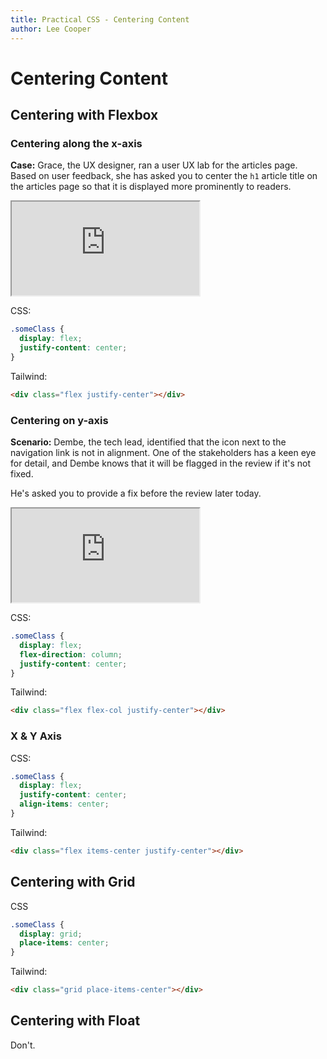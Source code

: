 ```yaml
---
title: Practical CSS - Centering Content
author: Lee Cooper
---
```


# Centering Content

## Centering with Flexbox

### Centering along the x-axis

**Case:** Grace, the UX designer, ran a user UX lab for the articles page.
Based on user feedback, she has asked you to center the `h1` article title
on the articles page so that it is displayed more prominently to readers.

<iframe
  style={{ width: '100%', height: '500px' }}
  src="https://stackblitz.com/edit/web-platform-vdumqb?embed=1&file=flex-x-axis.css&initialpath=flex-x-axis.html"
></iframe>

CSS:

```css
.someClass {
  display: flex;
  justify-content: center;
}
```

Tailwind:

```html
<div class="flex justify-center"></div>
```

### Centering on y-axis

**Scenario:** Dembe, the tech lead, identified that the icon next to the navigation
link is not in alignment. One of the stakeholders has a keen eye for detail, and Dembe knows
that it will be flagged in the review if it's not fixed.

He's asked you to provide a fix before the review later today.

<iframe
  style={{ width: '100%', height: '500px' }}
  src="https://stackblitz.com/edit/web-platform-vdumqb?embed=1&file=page2.html"
></iframe>

CSS:

```css
.someClass {
  display: flex;
  flex-direction: column;
  justify-content: center;
}
```

Tailwind:

```html
<div class="flex flex-col justify-center"></div>
```

### X & Y Axis

CSS:

```css
.someClass {
  display: flex;
  justify-content: center;
  align-items: center;
}
```

Tailwind:

```html
<div class="flex items-center justify-center"></div>
```

## Centering with Grid

CSS

```css
.someClass {
  display: grid;
  place-items: center;
}
```

Tailwind:

```html
<div class="grid place-items-center"></div>
```

## Centering with Float

Don't.
